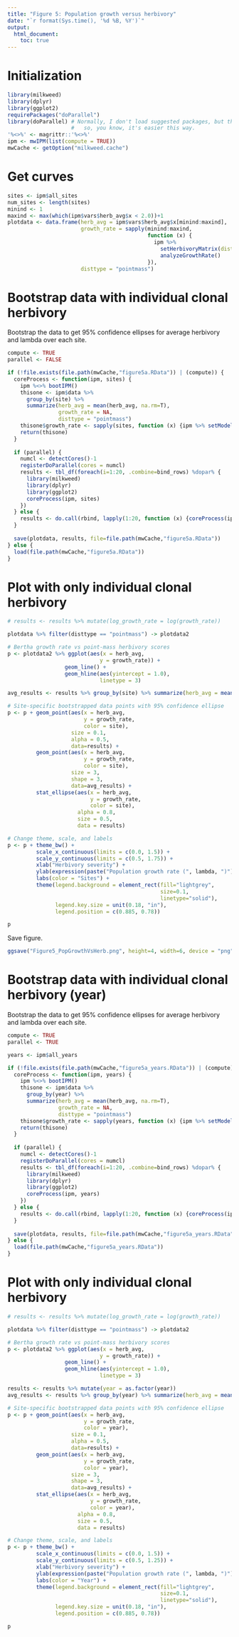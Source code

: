 ```yaml
---
title: "Figure 5: Population growth versus herbivory"
date: "`r format(Sys.time(), '%d %B, %Y')`"
output: 
  html_document:
    toc: true
---
```


# Initialization

```r
library(milkweed)
library(dplyr)
library(ggplot2)
requirePackages("doParallel")
library(doParallel) # Normally, I don't load suggested packages, but this one requires and loads parallel, foreach, and iterators,
                    #   so, you know, it's easier this way.
'%<>%' <- magrittr::'%<>%'
ipm <- mwIPM(list(compute = TRUE))
mwCache <- getOption("milkweed.cache")
```

# Get curves

```r
sites <- ipm$all_sites
num_sites <- length(sites)
minind <- 1
maxind <- max(which(ipm$vars$herb_avg$x < 2.0))+1
plotdata <- data.frame(herb_avg = ipm$vars$herb_avg$x[minind:maxind],
                       growth_rate = sapply(minind:maxind, 
                                            function (x) { 
                                              ipm %>% 
                                                setHerbivoryMatrix(dist.herb = c(rep(0,x-1), 1/ipm$vars$herb_avg$dx, rep(0,ipm$N-x))) %>% 
                                                analyzeGrowthRate()
                                            }),
                       disttype = "pointmass")
```

# Bootstrap data with individual clonal herbivory
Bootstrap the data to get 95% confidence ellipses for average herbivory and lambda over each site.
```r
compute <- TRUE
parallel <- FALSE

if (!file.exists(file.path(mwCache,"figure5a.RData")) | (compute)) {
  coreProcess <- function(ipm, sites) {
    ipm %<>% bootIPM()
    thisone <- ipm$data %>% 
      group_by(site) %>% 
      summarize(herb_avg = mean(herb_avg, na.rm=T), 
                growth_rate = NA,
                disttype = "pointmass")
    thisone$growth_rate <- sapply(sites, function (x) {ipm %>% setModel(x) %>% analyzeGrowthRate()})
    return(thisone)
  }
  
  if (parallel) {
    numcl <- detectCores()-1
    registerDoParallel(cores = numcl)
    results <- tbl_df(foreach(i=1:20, .combine=bind_rows) %dopar% {
      library(milkweed)
      library(dplyr)
      library(ggplot2)
      coreProcess(ipm, sites)
    })
  } else {
    results <- do.call(rbind, lapply(1:20, function (x) {coreProcess(ipm, sites)}))
  }
  
  save(plotdata, results, file=file.path(mwCache,"figure5a.RData"))
} else {
  load(file.path(mwCache,"figure5a.RData"))
}
```

# Plot with only individual clonal herbivory

```r

# results <- results %>% mutate(log_growth_rate = log(growth_rate))

plotdata %>% filter(disttype == "pointmass") -> plotdata2

# Bertha growth rate vs point-mass herbivory scores
p <- plotdata2 %>% ggplot(aes(x = herb_avg,
                             y = growth_rate)) +
                  geom_line() + 
                  geom_hline(aes(yintercept = 1.0), 
                             linetype = 3)

avg_results <- results %>% group_by(site) %>% summarize(herb_avg = mean(herb_avg), growth_rate = mean(growth_rate))

# Site-specific bootstrapped data points with 95% confidence ellipse
p <- p + geom_point(aes(x = herb_avg, 
                        y = growth_rate, 
                        color = site), 
                    size = 0.1,
                    alpha = 0.5,
                    data=results) + 
         geom_point(aes(x = herb_avg,
                        y = growth_rate,
                        color = site),
                    size = 3,
                    shape = 3,
                    data=avg_results) +
         stat_ellipse(aes(x = herb_avg, 
                          y = growth_rate, 
                          color = site),
                      alpha = 0.8,
                      size = 0.5,
                      data = results)

# Change theme, scale, and labels
p <- p + theme_bw() +
         scale_x_continuous(limits = c(0.0, 1.5)) + 
         scale_y_continuous(limits = c(0.5, 1.75)) + 
         xlab("Herbivory severity") +
         ylab(expression(paste("Population growth rate (", lambda, ")"))) + 
         labs(color = "Sites") + 
         theme(legend.background = element_rect(fill="lightgrey",
                                                size=0.1,
                                                linetype="solid"),
               legend.key.size = unit(0.18, "in"),
               legend.position = c(0.885, 0.78))

p
```

Save figure.
```r
ggsave("Figure5_PopGrowthVsHerb.png", height=4, width=6, device = "png", p)
```

# Bootstrap data with individual clonal herbivory (year)
Bootstrap the data to get 95% confidence ellipses for average herbivory and lambda over each site.
```r
compute <- TRUE
parallel <- TRUE

years <- ipm$all_years

if (!file.exists(file.path(mwCache,"figure5a_years.RData")) | (compute)) {
  coreProcess <- function(ipm, years) {
    ipm %<>% bootIPM()
    thisone <- ipm$data %>% 
      group_by(year) %>% 
      summarize(herb_avg = mean(herb_avg, na.rm=T), 
                growth_rate = NA,
                disttype = "pointmass")
    thisone$growth_rate <- sapply(years, function (x) {ipm %>% setModel(x) %>% analyzeGrowthRate()})
    return(thisone)
  }
  
  if (parallel) {
    numcl <- detectCores()-1
    registerDoParallel(cores = numcl)
    results <- tbl_df(foreach(i=1:20, .combine=bind_rows) %dopar% {
      library(milkweed)
      library(dplyr)
      library(ggplot2)
      coreProcess(ipm, years)
    })
  } else {
    results <- do.call(rbind, lapply(1:20, function (x) {coreProcess(ipm, years)}))
  }
  
  save(plotdata, results, file=file.path(mwCache,"figure5a_years.RData"))
} else {
  load(file.path(mwCache,"figure5a_years.RData"))
}
```

# Plot with only individual clonal herbivory

```r

# results <- results %>% mutate(log_growth_rate = log(growth_rate))

plotdata %>% filter(disttype == "pointmass") -> plotdata2

# Bertha growth rate vs point-mass herbivory scores
p <- plotdata2 %>% ggplot(aes(x = herb_avg,
                             y = growth_rate)) +
                  geom_line() + 
                  geom_hline(aes(yintercept = 1.0), 
                             linetype = 3)

results <- results %>% mutate(year = as.factor(year))
avg_results <- results %>% group_by(year) %>% summarize(herb_avg = mean(herb_avg), growth_rate = mean(growth_rate))

# Site-specific bootstrapped data points with 95% confidence ellipse
p <- p + geom_point(aes(x = herb_avg, 
                        y = growth_rate, 
                        color = year), 
                    size = 0.1,
                    alpha = 0.5,
                    data=results) + 
         geom_point(aes(x = herb_avg,
                        y = growth_rate,
                        color = year),
                    size = 3,
                    shape = 3,
                    data=avg_results) +
         stat_ellipse(aes(x = herb_avg, 
                          y = growth_rate, 
                          color = year),
                      alpha = 0.8,
                      size = 0.5,
                      data = results)

# Change theme, scale, and labels
p <- p + theme_bw() +
         scale_x_continuous(limits = c(0.0, 1.5)) + 
         scale_y_continuous(limits = c(0.5, 1.25)) + 
         xlab("Herbivory severity") +
         ylab(expression(paste("Population growth rate (", lambda, ")"))) + 
         labs(color = "Year") + 
         theme(legend.background = element_rect(fill="lightgrey",
                                                size=0.1,
                                                linetype="solid"),
               legend.key.size = unit(0.18, "in"),
               legend.position = c(0.885, 0.78))

p
```
